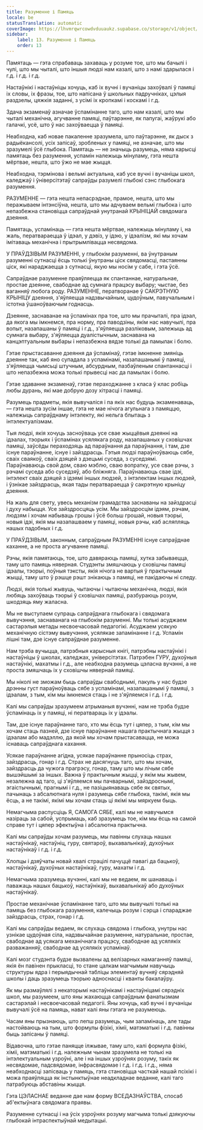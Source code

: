 ```yaml
---
title: Разуменне і Памяць
locale: be
statusTranslation: automatic
coverImage: https://lhvmrqwrcowdvduuaukz.supabase.co/storage/v1/object/public/strapi-uploads/small_cover-educacion-fundamental.webp-2d51a7828a2b1309555be27f7e2a61a0.webp
sidebar:
    label: 13. Разуменне і Памяць
    order: 13
---
```

Памятаць — гэта спрабаваць захаваць у розуме тое, што мы бачылі і чулі, што мы чыталі, што іншыя людзі нам казалі, што з намі здарылася і г.д. і г.д. і г.д.

Настаўнікі і настаўніцы хочуць, каб іх вучні і вучаніцы захоўвалі ў памяці іх словы, іх фразы, тое, што напісана ў школьных падручніках, цэлыя раздзелы, цяжкія заданні, з усімі іх кропкамі і коскамі і г.д.

Здача экзаменаў азначае ўспамінанне таго, што нам казалі, што мы чыталі механічна, агучванне памяці, паўтарэнне, як папугаі, жаўрукі або галачкі, усё, што ў нас захоўваецца ў памяці.

Неабходна, каб новае пакаленне зразумела, што паўтарэнне, як дыск з радыёкансолі, усіх запісаў, зробленых у памяці, не азначае, што мы зразумелі ўсё глыбока. Памятаць — не значыць разумець, няма карысці памятаць без разумення, успамін належыць мінуламу, гэта нешта мёртвае, нешта, што ўжо не мае жыцця.

Неабходна, тэрмінова і вельмі актуальна, каб усе вучні і вучаніцы школ, каледжаў і ўніверсітэтаў сапраўды разумелі глыбокі сэнс глыбокага разумення.

РАЗУМЕННЕ — гэта нешта непасрэднае, прамое, нешта, што мы перажываем інтэнсіўна, нешта, што мы адчуваем вельмі глыбока і што непазбежна становіцца сапраўднай унутранай КРЫНІЦАЙ свядомага дзеяння.

Памятаць, успамінаць — гэта нешта мёртвае, належыць мінуламу і, на жаль, ператвараецца ў ідэал, у дэвіз, у ідэю, у ідэалізм, які мы хочам імітаваць механічна і прытрымлівацца несвядома.

У ПРАЎДЗІВЫМ РАЗУМЕННІ, у глыбокім разуменні, ва ўнутраным разуменні сутнасці ёсць толькі ўнутраны ціск свядомасці, пастаянны ціск, які нараджаецца з сутнасці, якую мы носім у сабе, і гэта ўсё.

Сапраўднае разуменне праяўляецца як спантаннае, натуральнае, простае дзеянне, свабоднае ад сумнага працэсу выбару; чыстае, без ваганняў любога роду. РАЗУМЕННЕ, ператворанае ў САКРЭТНУЮ КРЫНІЦУ дзеяння, з'яўляецца надзвычайным, цудоўным, павучальным і істотна ўшаноўваючым годнасць.

Дзеянне, заснаванае на ўспамінах пра тое, што мы прачыталі, пра ідэал, да якога мы імкнемся, пра норму, пра паводзіны, якім нас навучылі, пра вопыт, назапашаны ў памяці і г.д., з'яўляецца разліковым, залежыць ад сумнага выбару, з'яўляецца дуалістычным, заснавана на канцэптуальным выбары і непазбежна вядзе толькі да памылак і болю.

Гэтае прыстасаванне дзеяння да ўспамінаў, гэтае імкненне змяніць дзеянне так, каб яно супадала з успамінамі, назапашанымі ў памяці, з'яўляецца чымсьці штучным, абсурдным, пазбаўленым спантаннасці і што непазбежна можа толькі прывесці нас да памылак і болю.

Гэтае здаванне экзаменаў, гэтае пераходжанне з класа ў клас робіць любы дурань, які мае добрую дозу хітрасці і памяці.

Разумець прадметы, якія вывучаліся і па якіх нас будуць экзаменаваць, — гэта нешта зусім іншае, гэта не мае нічога агульнага з памяццю, належыць сапраўднаму інтэлекту, які нельга блытаць з інтэлектуалізмам.

Тыя людзі, якія хочуць засноўваць усе свае жыццёвыя дзеянні на ідэалах, тэорыях і ўспамінах усялякага роду, назапашаных у сховішчах памяці, заўсёды пераходзяць ад параўнання да параўнання, і там, дзе існуе параўнанне, існуе і зайздрасць. Гэтыя людзі параўноўваюць сябе, сваіх сваякоў, сваіх дзяцей з дзецьмі суседа, з суседзямі. Параўнаваюць свой дом, сваю мэблю, сваю вопратку, усе свае рэчы, з рэчамі суседа або суседзяў, або бліжняга. Параўнаваюць свае ідэі, інтэлект сваіх дзяцей з ідэямі іншых людзей, з інтэлектам іншых людзей, і ўзнікае зайздрасць, якая тады ператвараецца ў сакрэтную крыніцу дзеяння.

На жаль для свету, увесь механізм грамадства заснаваны на зайздрасці і духу набыцця. Усе зайздросцяць усім. Мы зайздросцім ідэям, рэчам, людзям і хочам набываць грошы і ўсё больш грошай, новыя тэорыі, новыя ідэі, якія мы назапашваем у памяці, новыя рэчы, каб асляпляць нашых падобных і г.д.

У ПРАЎДЗІВЫМ, законным, сапраўдным РАЗУМЕННІ існуе сапраўднае каханне, а не проста агучванне памяці.

Рэчы, якія памятаюць, тое, што давяраюць памяці, хутка забываецца, таму што памяць няверная. Студэнты змяшчаюць у сховішчы памяці ідэалы, тэорыі, поўныя тэксты, якія нічога не вартыя ў практычным жыцці, таму што ў рэшце рэшт знікаюць з памяці, не пакідаючы ні следу.

Людзі, якія толькі жывуць, чытаючы і чытаючы механічна, людзі, якія любяць захоўваць тэорыі ў сховішчах памяці, разбураюць розум, шкодзяць яму жаласна.

Мы не выступаем супраць сапраўднага глыбокага і свядомага вывучэння, заснаванага на глыбокім разуменні. Мы толькі асуджаем састарэлыя метады несвоечасовай педагогікі. Асуджаем усякую механічную сістэму вывучэння, усялякае запамінанне і г.д. Успамін лішні там, дзе існуе сапраўднае разуменне.

Нам трэба вучыцца, патрэбныя карысныя кнігі, патрэбны настаўнікі і настаўніцы ў школах, каледжах, універсітэтах. Патрэбен ГУРУ, духоўныя настаўнікі, махатмы і г.д., але неабходна разумець цэласна вучэнні, а не проста змяшчаць іх у сховішчы нявернай памяці.

Мы ніколі не зможам быць сапраўды свабоднымі, пакуль у нас будзе дрэнны густ параўноўваць сябе з успамінамі, назапашанымі ў памяці, з ідэалам, з тым, кім мы імкнемся стаць і не з'яўляемся і г.д. і г.д.

Калі мы сапраўды зразумеем атрыманыя вучэнні, нам не трэба будзе ўспамінаць іх у памяці, ні ператвараць іх у ідэалы.

Там, дзе існуе параўнанне таго, хто мы ёсць тут і цяпер, з тым, кім мы хочам стаць пазней, дзе існуе параўнанне нашага практычнага жыцця з ідэалам або мадэллю, да якой мы хочам прыстасавацца, не можа існаваць сапраўднага кахання.

Усякае параўнанне агідна, усякае параўнанне прыносіць страх, зайздрасць, гонар і г.д. Страх не дасягнуць таго, што мы хочам, зайздрасць да чужога прагрэсу, гонар, таму што мы лічым сябе вышэйшымі за іншых. Важна ў практычным жыцці, у якім мы жывем, незалежна ад таго, ці з'яўляемся мы пачварнымі, зайздроснымі, эгаістычнымі, прагнымі і г.д., не пазіцыянаваць сябе як святых, пачынаць з абсалютнага нуля і разумець сябе глыбока, такімі, якія мы ёсць, а не такімі, якімі мы хочам стаць ці якімі мы мяркуем быць.

Немагчыма распусціць Я, САМОГА СЯБЕ, калі мы не навучымся назіраць за сабой, успрымаць, каб зразумець тое, кім мы ёсць на самой справе тут і цяпер эфектыўна і абсалютна практычна.

Калі мы сапраўды хочам разумець, мы павінны слухаць нашых настаўнікаў, настаўніц, гуру, святароў, выхавальнікаў, духоўных настаўнікаў і г.д. і г.д.

Хлопцы і дзяўчаты новай хвалі страцілі пачуццё павагі да бацькоў, настаўнікаў, духоўных настаўнікаў, гуру, махатм і г.д.

Немагчыма зразумець вучэнні, калі мы не ведаем, як шанаваць і паважаць нашых бацькоў, настаўнікаў, выхавальнікаў або духоўных настаўнікаў.

Простае механічнае ўспамінанне таго, што мы вывучылі толькі на памяць без глыбокага разумення, калечыць розум і сэрца і спараджае зайздрасць, страх, гонар і г.д.

Калі мы сапраўды ведаем, як слухаць свядома і глыбока, унутры нас узнікае цудоўная сіла, надзвычайнае разуменне, натуральнае, простае, свабоднае ад усякага механічнага працэсу, свабоднае ад усялякіх разважанняў, свабоднае ад усялякіх успамінаў.

Калі мозг студэнта будзе вызвалены ад велізарных намаганняў памяці, якія ён павінен прыкласці, то стане цалкам магчымым навучыць структуры ядра і перыядычнай табліцы элементаў вучняў сярэдняй школы і даць зразумець тэорыю адноснасці і кванты бакалаўру.

Як мы размаўлялі з некаторымі настаўнікамі і настаўніцамі сярэдніх школ, мы разумеем, што яны жахаюцца сапраўдным фанатызмам састарэлай і несвоечасовай педагогіі. Яны хочуць, каб вучні і вучаніцы вывучалі ўсё на памяць, нават калі яны гэтага не разумеюць.

Часам яны прызнаюць, што лепш разумець, чым запамінаць, але тады настойваюць на тым, што формулы фізікі, хіміі, матэматыкі і г.д. павінны быць запісаны ў памяці.

Відавочна, што гэтае паняцце ілжывае, таму што, калі формула фізікі, хіміі, матэматыкі і г.д. належным чынам зразумела не толькі на інтэлектуальным узроўні, але і на іншых узроўнях розуму, такіх як несвядомае, падсвядомае, інфрасвядомае і г.д. і г.д. і г.д., няма неабходнасці запісваць у памяць, гэта становіцца часткай нашай псіхікі і можа праяўляцца як інстынктыўнае неадкладнае веданне, калі таго патрабуюць абставіны жыцця.

Гэта ЦЭЛАСНАЕ веданне дае нам форму ВСЕДАЗНАЎСТВА, спосаб аб'ектыўнага свядомага праявы.

Разуменне сутнасці і на ўсіх узроўнях розуму магчыма толькі дзякуючы глыбокай інтраспектыўнай медытацыі.

